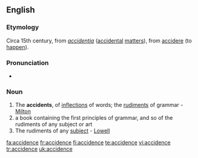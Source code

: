 ==English==

===Etymology===
Circa 15th century, from {{L.}} ''[[accidentia]]'' ([[accidental]] [[matters]]), from [[accidere]] (to [[happen]]).

===Pronunciation===
*{{IPA|/ˈæksɪdəns/}}

===Noun===
{{en-noun}}

#The '''accidents''', of [[inflections]] of words; the [[rudiments]] of grammar - [[Milton]]
# a book containing the first principles of grammar, and so of the rudiments of any subject or art
#The rudiments of any [[subject]] - [[Lowell]]

{{1913}}

[[fa:accidence]]
[[fr:accidence]]
[[fi:accidence]]
[[te:accidence]]
[[vi:accidence]]
[[tr:accidence]]
[[uk:accidence]]